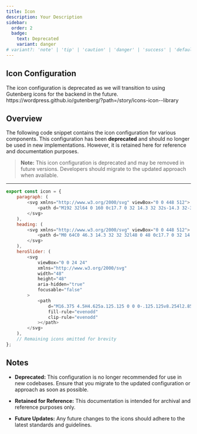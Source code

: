 ```yaml
---
title: Icon
description: Your Description
sidebar:
  order: 2
  badge:
    text: Deprecated
    variant: danger
# variant?: 'note' | 'tip' | 'caution' | 'danger' | 'success' | 'default';
---
```



## Icon Configuration

<Aside type="caution">The icon configuration is deprecated as we will transition to using Gutenberg icons for the backend in the future. <br/> https://wordpress.github.io/gutenberg/?path=/story/icons-icon--library</Aside>

## Overview
The following code snippet contains the icon configuration for various components. This configuration has been **deprecated** and should no longer be used in new implementations. However, it is retained here for reference and documentation purposes.

> **Note:** This icon configuration is deprecated and may be removed in future versions. Developers should migrate to the updated approach when available.

---

```javascript
export const icon = {
    paragraph: (
        <svg xmlns="http://www.w3.org/2000/svg" viewBox="0 0 448 512">
            <path d="M192 32l64 0 160 0c17.7 0 32 14.3 32 32s-14.3 32-32 32l-32 0 0 352c0 17.7-14.3 32-32 32s-32-14.3-32-32l0-352-32 0 0 352c0 17.7-14.3 32-32 32s-32-14.3-32-32l0-96-32 0c-88.4 0-160-71.6-160-160s71.6-160 160-160z" />
        </svg>
    ),
    heading: (
        <svg xmlns="http://www.w3.org/2000/svg" viewBox="0 0 448 512">
            <path d="M0 64C0 46.3 14.3 32 32 32l48 0 48 0c17.7 0 32 14.3 32 32s-14.3 32-32 32l-16 0 0 112 224 0 0-112-16 0c-17.7 0-32-14.3-32-32s14.3-32 32-32l48 0 48 0c17.7 0 32 14.3 32 32s-14.3 32-32 32l-16 0 0 144 0 176 16 0c17.7 0 32 14.3 32 32s-14.3 32-32 32l-48 0-48 0c-17.7 0-32-14.3-32-32s14.3-32 32-32l16 0 0-144-224 0 0 144 16 0c17.7 0 32 14.3 32 32s-14.3 32-32 32l-48 0-48 0c-17.7 0-32-14.3-32-32s14.3-32 32-32l16 0 0-176L48 96 32 96C14.3 96 0 81.7 0 64z" />
        </svg>
    ),
    heroSlider: (
        <svg
            viewBox="0 0 24 24"
            xmlns="http://www.w3.org/2000/svg"
            width="48"
            height="48"
            aria-hidden="true"
            focusable="false"
        >
            <path
                d="M16.375 4.5H4.625a.125.125 0 0 0-.125.125v8.254l2.859-1.54a.75.75 0 0 1 .68-.016l2.384 1.142 2.89-2.074a.75.75 0 0 1 .874 0l2.313 1.66V4.625a.125.125 0 0 0-.125-.125Zm.125 9.398-2.75-1.975-2.813 2.02a.75.75 0 0 1-.76.067l-2.444-1.17L4.5 14.583v1.792c0 .069.056.125.125.125h11.75a.125.125 0 0 0 .125-.125v-2.477ZM4.625 3C3.728 3 3 3.728 3 4.625v11.75C3 17.273 3.728 18 4.625 18h11.75c.898 0 1.625-.727 1.625-1.625V4.625C18 3.728 17.273 3 16.375 3H4.625ZM20 8v11c0 .69-.31 1-.999 1H6v1.5h13.001c1.52 0 2.499-.982 2.499-2.5V8H20Z"
                fill-rule="evenodd"
                clip-rule="evenodd"
            ></path>
        </svg>
    ),
    // Remaining icons omitted for brevity
};
```

## Notes

- **Deprecated:**
This configuration is no longer recommended for use in new codebases. Ensure that you migrate to the updated configuration or approach as soon as possible.

- **Retained for Reference:**
This documentation is intended for archival and reference purposes only.

- **Future Updates:**
Any future changes to the icons should adhere to the latest standards and guidelines.

